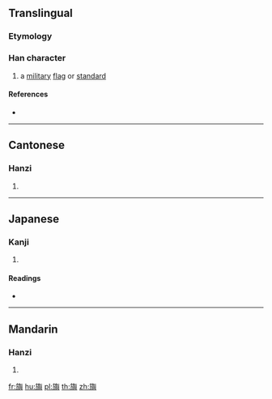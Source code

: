 ==Translingual==

===Etymology===
{{Han compound|㫃|與|c1=s|c2=p|ls=psc}}

===Han character===
{{Han char|rn=70|rad=方|as=16|sn=20|four=08281|canj=YSOHC|ids=⿸⿰方𠂉與}}

# a [[military]] [[flag]] or [[standard]]

====References====
* {{Han ref|kx=0485.170|dkj=13709|hdz=32185.060|uh=65DF|ud=26079|bh=F44F|bd=62543}}

----

==Cantonese==

===Hanzi===
{{yue-hanzi|jyut=[[jyu4]]|y=yu4}}

# {{defn|lang=yue|sort=方16}}

----

==Japanese==

===Kanji===
{{ja-kanji|grade=|rs=方16}}

# {{defn|lang=ja|sort=方16}}

====Readings====
* {{ja-readings|on=[[よ]] (yo)|kun=[[はた]] (hata), [[あがる]] (agaru)}}

----

==Mandarin==

===Hanzi===
{{cmn-hanzi|pin=[[yú]] ([[yu2]])|wg=yü<sup>2</sup>}}

# {{defn|lang=cmn|sort=方16}}

[[fr:旟]]
[[hu:旟]]
[[pl:旟]]
[[th:旟]]
[[zh:旟]]